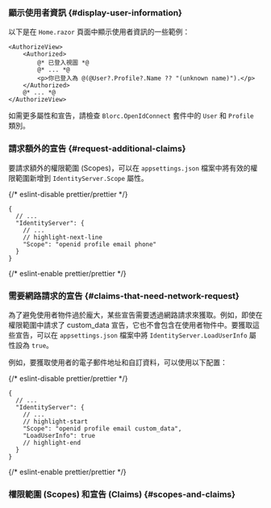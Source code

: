 
### 顯示使用者資訊 \{#display-user-information}

以下是在 `Home.razor` 頁面中顯示使用者資訊的一些範例：

```cshtml
<AuthorizeView>
    <Authorized>
        @* 已登入視圖 *@
        @* ... *@
        <p>你已登入為 @(@User?.Profile?.Name ?? "(unknown name)").</p>
    </Authorized>
    @* ... *@
</AuthorizeView>
```

如需更多屬性和宣告，請檢查 `Blorc.OpenIdConnect` 套件中的 `User` 和 `Profile` 類別。

### 請求額外的宣告 \{#request-additional-claims}

<FindUserInfoMissing method="User" />

<ScopesAndClaimsIntroduction />

要請求額外的權限範圍 (Scopes)，可以在 `appsettings.json` 檔案中將有效的權限範圍新增到 `IdentityServer.Scope` 屬性。

{/* eslint-disable prettier/prettier */}
```json5
{
  // ...
  "IdentityServer": {
    // ...
    // highlight-next-line
    "Scope": "openid profile email phone"
  }
}
```
{/* eslint-enable prettier/prettier */}

### 需要網路請求的宣告 \{#claims-that-need-network-request}

為了避免使用者物件過於龐大，某些宣告需要透過網路請求來獲取。例如，即使在權限範圍中請求了 custom_data 宣告，它也不會包含在使用者物件中。要獲取這些宣告，可以在 `appsettings.json` 檔案中將 `IdentityServer.LoadUserInfo` 屬性設為 `true`。

例如，要獲取使用者的電子郵件地址和自訂資料，可以使用以下配置：

{/* eslint-disable prettier/prettier */}
```json5
{
  // ...
  "IdentityServer": {
    // ...
    // highlight-start
    "Scope": "openid profile email custom_data",
    "LoadUserInfo": true
    // highlight-end
  }
}
```
{/* eslint-enable prettier/prettier */}

### 權限範圍 (Scopes) 和宣告 (Claims) \{#scopes-and-claims}

<ScopesAndClaims />
